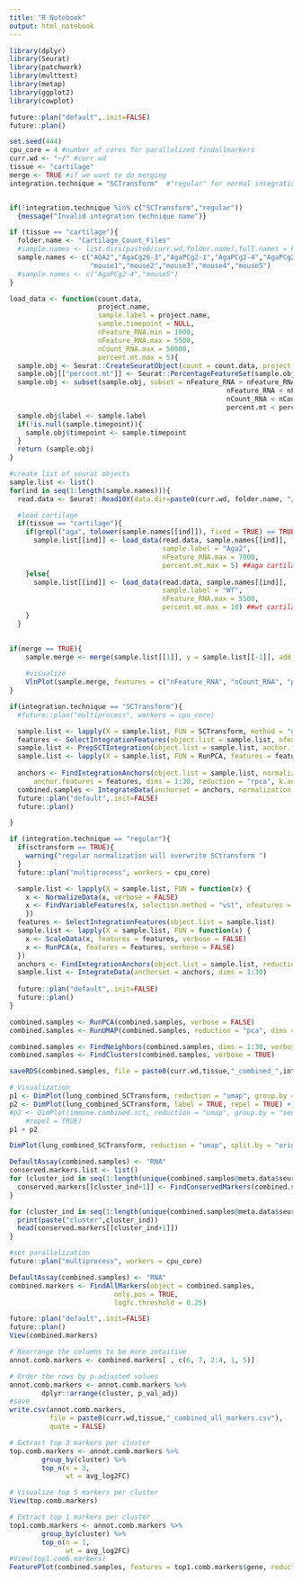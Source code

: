```yaml
---
title: "R Notebook"
output: html_notebook
---
```


```r
library(dplyr)
library(Seurat)
library(patchwork)
library(multtest)
library(metap)
library(ggplot2)
library(cowplot)
```

```r
future::plan("default",.init=FALSE)
future::plan()
```

```r
set.seed(444)
cpu_core = 4 #number of cores for parallelized findallmarkers
curr.wd <- "~/" #curr.wd
tissue <- "cartilage" 
merge <- TRUE #if we want to do merging
integration.technique = "SCTransform"  #"regular" for normal integration workflow


if(!integration.technique %in% c("SCTransform","regular"))
  {message("Invalid integration technique name")}
```

```r
if (tissue == "cartilage"){
  folder.name <- "Cartilage_Count_Files"
  #sample.names <- list.dirs(paste0(curr.wd,folder.name),full.names = FALSE, recursive = FALSE) 
  sample.names <- c("AGA2","AgaCg26-3","AgaPCg2-1","AgaPCg2-4","AgaPCg2-6", 
                    "mouse1","mouse2","mouse3","mouse4","mouse5")
  #sample.names <- c("AgaPCg2-4","mouse5")
}

```


```r
load_data <- function(count.data, 
                      project.name, 
                      sample.label = project.name,
                      sample.timepoint = NULL,
                      nFeature_RNA.min = 1000, 
                      nFeature_RNA.max = 5500, 
                      nCount_RNA.max = 50000, 
                      percent.mt.max = 5){
  sample.obj <- Seurat::CreateSeuratObject(count = count.data, project = project.name, min.cells = 3, min.features = 200)
  sample.obj[["percent.mt"]] <- Seurat::PercentageFeatureSet(sample.obj, pattern = "^mt-")
  sample.obj <- subset(sample.obj, subset = nFeature_RNA > nFeature_RNA.min & 
                                                      nFeature_RNA < nFeature_RNA.max & 
                                                      nCount_RNA < nCount_RNA.max & 
                                                      percent.mt < percent.mt.max )
  sample.obj$label <- sample.label
  if(!is.null(sample.timepoint)){
    sample.obj$timepoint <- sample.timepoint
  }
  return (sample.obj)
}
```


```r
#create list of seurat objects
sample.list <- list()
for(ind in seq(1:length(sample.names))){
  read.data <- Seurat::Read10X(data.dir=paste0(curr.wd, folder.name, "/", sample.names[[ind]], "/filtered_feature_bc_matrix/"))

  #load cartilage
  if(tissue == "cartilage"){
    if(grepl("aga", tolower(sample.names[[ind]]), fixed = TRUE) == TRUE){
      sample.list[[ind]] <- load_data(read.data, sample.names[[ind]], 
                                      sample.label = "Aga2", 
                                      nFeature_RNA.max = 7000,
                                      percent.mt.max = 5) ##aga cartilage
    }else{
      sample.list[[ind]] <- load_data(read.data, sample.names[[ind]], 
                                      sample.label = "WT", 
                                      nFeature_RNA.max = 5500,
                                      percent.mt.max = 10) ##wt cartilage
    }
  }
  
```


```r
if(merge == TRUE){
    sample.merge <- merge(sample.list[[1]], y = sample.list[[-1]], add.cell.ids = sample.names, project = paste0("merged_",tissue))
    
    #visualize
    VlnPlot(sample.merge, features = c("nFeature_RNA", "nCount_RNA", "percent.mt"), ncol = 3, group.by = "label")
}
```

```r

if(integration.technique == "SCTransform"){
  #future::plan("multiprocess", workers = cpu_core)

  sample.list <- lapply(X = sample.list, FUN = SCTransform, method = "glmGamPoi") #glmGamPoi improve learning speed
  features <- SelectIntegrationFeatures(object.list = sample.list, nfeatures = 2000)
  sample.list <- PrepSCTIntegration(object.list = sample.list, anchor.features = features)
  sample.list <- lapply(X = sample.list, FUN = RunPCA, features = features)
  
  anchors <- FindIntegrationAnchors(object.list = sample.list, normalization.method = "SCT",
      anchor.features = features, dims = 1:30, reduction = "rpca", k.anchor = 5)
  combined.samples <- IntegrateData(anchorset = anchors, normalization.method = "SCT", dims = 1:30)
  future::plan("default",.init=FALSE)
  future::plan()

}

```

```r
if (integration.technique == "regular"){
  if(sctransform == TRUE){
    warning("regular normalization will overwrite SCtransform ")
  }
  future::plan("multiprocess", workers = cpu_core)

  sample.list <- lapply(X = sample.list, FUN = function(x) {
    x <- NormalizeData(x, verbose = FALSE)
    x <- FindVariableFeatures(x, selection.method = "vst", nfeatures = 2000, verbose = FALSE)
    })
  features <- SelectIntegrationFeatures(object.list = sample.list)
  sample.list <- lapply(X = sample.list, FUN = function(x) {
    x <- ScaleData(x, features = features, verbose = FALSE)
    x <- RunPCA(x, features = features, verbose = FALSE)
  })
  anchors <- FindIntegrationAnchors(object.list = sample.list, reduction = "rpca", dims = 1:30)
  sample.list <- IntegrateData(anchorset = anchors, dims = 1:30)
  
  future::plan("default",.init=FALSE)
  future::plan()
}
```

```r
combined.samples <- RunPCA(combined.samples, verbose = FALSE)
combined.samples <- RunUMAP(combined.samples, reduction = "pca", dims = 1:30)

combined.samples <- FindNeighbors(combined.samples, dims = 1:30, verbose = FALSE)
combined.samples <- FindClusters(combined.samples, verbose = TRUE)

saveRDS(combined.samples, file = paste0(curr.wd,tissue,"_combined_",integration.technique,".rds"))
```

```r
# Visualization
p1 <- DimPlot(lung_combined_SCTransform, reduction = "umap", group.by = "timepoint")
p2 <- DimPlot(lung_combined_SCTransform, label = TRUE, repel = TRUE) + NoLegend()
#p2 <- DimPlot(immune.combined.sct, reduction = "umap", group.by = "seurat_annotations", label = TRUE,
    #repel = TRUE)
p1 + p2

DimPlot(lung_combined_SCTransform, reduction = "umap", split.by = "orig.ident")
```


```r
DefaultAssay(combined.samples) <- "RNA"
conserved.markers.list <- list()
for (cluster_ind in seq(1:length(unique(combined.samples@meta.data$seurat_clusters)))-1){
  conserved.markers[[cluster_ind+1]] <- FindConservedMarkers(combined.samples, ident.1 = cluster_ind, grouping.var = "label", verbose = TRUE)
}
```

```r
for (cluster_ind in seq(1:length(unique(combined.samples@meta.data$seurat_clusters)))-1){
  print(paste("cluster",cluster_ind))
  head(conserved.markers[[cluster_ind+1]])
}
```


```r
#set parallelization 
future::plan("multiprocess", workers = cpu_core)

DefaultAssay(combined.samples) <- "RNA"
combined.markers <- FindAllMarkers(object = combined.samples, 
                          only.pos = TRUE,
                          logfc.threshold = 0.25)  

future::plan("default",.init=FALSE)
future::plan()
View(combined.markers)                                               

```

```r
# Rearrange the columns to be more intuitive
annot.comb.markers <- combined.markers[ , c(6, 7, 2:4, 1, 5)]

# Order the rows by p-adjusted values
annot.comb.markers <- annot.comb.markers %>%
        dplyr::arrange(cluster, p_val_adj)
#save
write.csv(annot.comb.markers, 
          file = paste0(curr.wd,tissue,"_combined_all_markers.csv"), 
          quote = FALSE)

# Extract top 3 markers per cluster
top.comb.markers <- annot.comb.markers %>%
        group_by(cluster) %>%
        top_n(n = 3,
              wt = avg_log2FC)

# Visualize top 5 markers per cluster
View(top.comb.markers)

```

```r
# Extract top 1 markers per cluster
top1.comb.markers <- annot.comb.markers %>%
        group_by(cluster) %>%
        top_n(n = 1,
              wt = avg_log2FC)
#View(top1.comb.markers)
FeaturePlot(combined.samples, features = top1.comb.markers$gene, reduction = "umap", min.cutoff = "q9")

```
